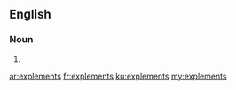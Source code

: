 ==English==

===Noun===
{{head|en|noun plural form}}

# {{plural of|explement|lang=en}}

[[ar:explements]]
[[fr:explements]]
[[ku:explements]]
[[my:explements]]